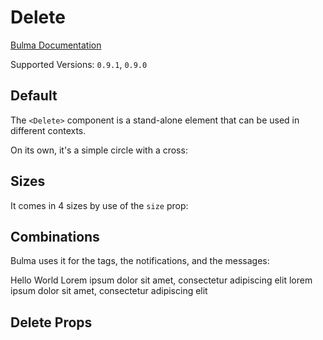 

<Meta title="Elements/Delete" component={Delete} />

# Delete

[Bulma Documentation](https://bulma.io/documentation/elements/delete/)

Supported Versions: `0.9.1`, `0.9.0`

## Default

The `<Delete>` component is a stand-alone element that can be used in different contexts.

On its own, it's a simple circle with a cross:

<Canvas>
  <Story name="Default">
    <Delete />
  </Story>
</Canvas>

## Sizes

It comes in 4 sizes by use of the `size` prop:

<Canvas>
  <Story name="Sizes">
    <Delete size="small" />
    <Delete />
    <Delete size="medium" />
    <Delete size="large" />
  </Story>
</Canvas>

## Combinations

Bulma uses it for the tags, the notifications, and the messages:

<Canvas>
  <Story name="Combinations">
    <Block>
      <Tag color="success">
        Hello World
        <Delete size="small" />
      </Tag>
    </Block>
    <Notification color="danger">
      <Delete />
      Lorem ipsum dolor sit amet, consectetur adipiscing elit lorem ipsum dolor sit amet, consectetur adipiscing elit
    </Notification>
  </Story>
</Canvas>

## Delete Props

<ArgsTable of={Delete} />
